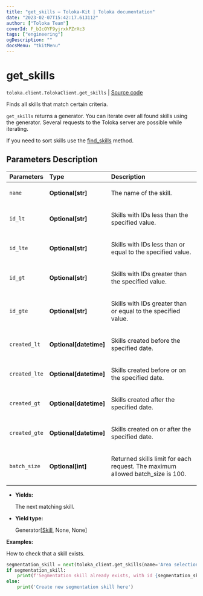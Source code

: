 ```yaml
---
title: "get_skills — Toloka-Kit | Toloka documentation"
date: "2023-02-07T15:42:17.613112"
author: ["Toloka Team"]
coverId: F_bIcOYF9yjrxkPZrXc3
tags: ["engineering"]
ogDescription: ""
docsMenu: "tkitMenu"
---
```


# get_skills
`toloka.client.TolokaClient.get_skills` | [Source code](https://github.com/Toloka/toloka-kit/blob/v1.1.3/src/client/__init__.py#L2128)

Finds all skills that match certain criteria.

`get_skills` returns a generator. You can iterate over all found skills using the generator. Several requests to the Toloka server are possible while iterating.

If you need to sort skills use the [find_skills](/docs/toloka-kit/reference/toloka.client.TolokaClient.find_skills) method.

## Parameters Description

| Parameters | Type | Description |
| :----------| :----| :-----------|
`name`|**Optional\[str\]**|<p>The name of the skill.</p>
`id_lt`|**Optional\[str\]**|<p>Skills with IDs less than the specified value.</p>
`id_lte`|**Optional\[str\]**|<p>Skills with IDs less than or equal to the specified value.</p>
`id_gt`|**Optional\[str\]**|<p>Skills with IDs greater than the specified value.</p>
`id_gte`|**Optional\[str\]**|<p>Skills with IDs greater than or equal to the specified value.</p>
`created_lt`|**Optional\[datetime\]**|<p>Skills created before the specified date.</p>
`created_lte`|**Optional\[datetime\]**|<p>Skills created before or on the specified date.</p>
`created_gt`|**Optional\[datetime\]**|<p>Skills created after the specified date.</p>
`created_gte`|**Optional\[datetime\]**|<p>Skills created on or after the specified date.</p>
`batch_size`|**Optional\[int\]**|<p>Returned skills limit for each request. The maximum allowed batch_size is 100.</p>

* **Yields:**

  The next matching skill.

* **Yield type:**

  Generator\[[Skill](/docs/toloka-kit/reference/toloka.client.skill.Skill), None, None\]

**Examples:**

How to check that a skill exists.

```python
segmentation_skill = next(toloka_client.get_skills(name='Area selection of road signs'), None)
if segmentation_skill:
    print(f'Segmentation skill already exists, with id {segmentation_skill.id}')
else:
    print('Create new segmentation skill here')
```
